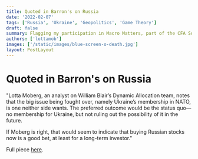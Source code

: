 ```yaml
---
title: Quoted in Barron's on Russia
date: '2022-02-07'
tags: ['Russia', 'Ukraine', 'Geopolitics', 'Game Theory']
draft: false
summary: Flagging my participation in Macro Matters, part of the CFA Society Chicago podcast.
authors: ['lottamob']
images: ['/static/images/blue-screen-o-death.jpg']
layout: PostLayout
---
```


# Quoted in Barron's on Russia

"Lotta Moberg, an analyst on William Blair’s Dynamic Allocation team, notes that the big issue being fought over, namely Ukraine’s membership in NATO, is one neither side wants. The preferred outcome would be the status quo—no membership for Ukraine, but not ruling out the possibility of it in the future.

If Moberg is right, that would seem to indicate that buying Russian stocks now is a good bet, at least for a long-term investor."

Full piece [here](https://www.barrons.com/articles/russia-ukraine-stocks-51644024855).
